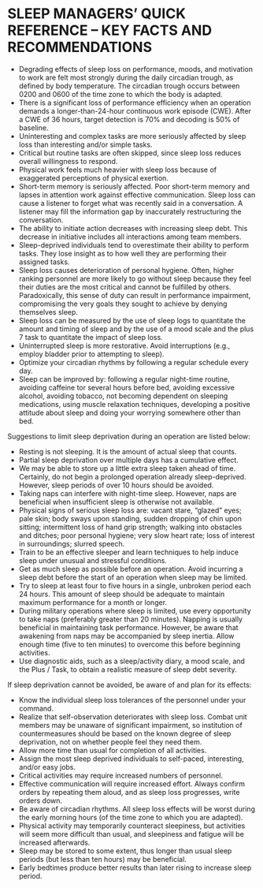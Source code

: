 # SLEEP MANAGERS' QUICK REFERENCE -- KEY FACTS AND RECOMMENDATIONS {.unnumbered}

* Degrading effects of sleep loss on performance, moods, and motivation to work are felt most strongly during the daily circadian trough, as defined by body temperature. The circadian trough occurs between 0200 and 0600 of the time zone to which the body is adapted.
* There is a significant loss of performance efficiency when an operation demands a longer-than-24-hour continuous work episode (CWE). After a CWE of 36 hours, target detection is 70% and decoding is 50% of baseline.
* Uninteresting and complex tasks are more seriously affected by sleep loss than interesting and/or simple tasks.
* Critical but routine tasks are often skipped, since sleep loss reduces overall willingness to respond.
* Physical work feels much heavier with sleep loss because of exaggerated perceptions of physical exertion.
* Short-term memory is seriously affected. Poor short-term memory and lapses in attention work against effective communication. Sleep loss can cause a listener to forget what was recently said in a conversation. A listener may fill the information gap by inaccurately restructuring the conversation.
* The ability to initiate action decreases with increasing sleep debt. This decrease in initiative includes all interactions among team members.
* Sleep-deprived individuals tend to overestimate their ability to perform tasks. They lose insight as to how well they are performing their assigned tasks.
* Sleep loss causes deterioration of personal hygiene.
Often, higher ranking personnel are more likely to go without sleep because they feel their duties are the most critical and cannot be fulfilled by others. Paradoxically, this sense of duty can result in performance impairment, compromising the very goals they sought to achieve by denying themselves sleep.
* Sleep loss can be measured by the use of sleep logs to quantitate the amount and timing of sleep and by the use of a mood scale and the plus 7 task to quantitate the impact of sleep loss.
* Uninterrupted sleep is more restorative. Avoid interruptions (e.g., employ bladder prior to attempting to sleep).
* Optimize your circadian rhythms by following a regular schedule every day.
* Sleep can be improved by: following a regular night-time routine, avoiding caffeine tor several hours before bed, avoiding excessive alcohol, avoiding tobacco, not becoming dependent on sleeping medications, using muscle relaxation techniques, developing a positive attitude about sleep and doing your worrying somewhere other than bed.

Suggestions to limit sleep deprivation during an operation are listed below:

* Resting is not sleeping. It is the amount of actual sleep that counts.
* Partial sleep deprivation over multiple days has a cumulative effect. 
* We may be able to store up a little extra sleep taken ahead of time. Certainly, do not begin a prolonged operation already sleep-deprived. However, sleep periods of over 10 hours should be avoided.
* Taking naps can interfere with night-time sleep. However, naps are beneficial when insufficient sleep is otherwise not available.
* Physical signs of serious sleep loss are: vacant stare, "glazed" eyes; pale skin; body sways upon standing, sudden dropping of chin upon sitting; intermittent loss of hand grip strength; walking into obstacles and ditches; poor personal hygiene; very slow heart rate; loss of interest in surroundings; slurred speech.
* Train to be an effective sleeper and learn techniques to help induce sleep under unusual and stressful conditions. 
* Get as much sleep as possible before an operation. Avoid incurring a sleep debt before the start of an operation when sleep may be limited.
* Try to sleep at least four to five hours in a single, unbroken period each 24 hours. This amount of sleep should be adequate to maintain maximum performance for a month or longer.
* During military operations where sleep is limited, use every opportunity to take naps (preferably greater than 20 minutes). Napping is usually beneficial in maintaining task performance. However, be aware that awakening from naps may be accompanied by sleep inertia. Allow enough time (five to ten minutes) to overcome this before beginning activities.
* Use diagnostic aids, such as a sleep/activity diary, a mood scale, and the Plus / Task, to obtain a realistic measure of sleep debt severity.

If sleep deprivation cannot be avoided, be aware of and plan for its
effects:

* Know the individual sleep loss tolerances of the personnel under your command.
* Realize that self-observation deteriorates with sleep loss. Combat unit members may be unaware of significant impairment, so institution of countermeasures should be based on the known degree of sleep deprivation, not on whether people feel they need them.
* Allow more time than usual for completion of all activities.
* Assign the most sleep deprived individuals to self-paced, interesting, and/or easy jobs.
* Critical activities may require increased numbers of personnel.
* Effective communication will require increased effort. Always confirm orders by repeating them aloud, and as sleep loss progresses, write orders down.
* Be aware of circadian rhythms. All sleep loss effects will be worst during the early morning hours (of the time zone to which you are adapted).
* Physical activity may temporarily counteract sleepiness, but activities will seem more difficult than usual, and sleepiness and fatigue will be increased afterwards.
* Sleep may be stored to some extent, thus longer than usual sleep periods (but less than ten hours) may be beneficial.
* Early bedtimes produce better results than later rising to increase sleep period.

